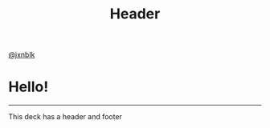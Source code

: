 
<Header>

# Header

</Header>

<Footer>

[@jxnblk](https://twitter.com/jxnblk)

</Footer>

# Hello!

---

This deck has a header and footer